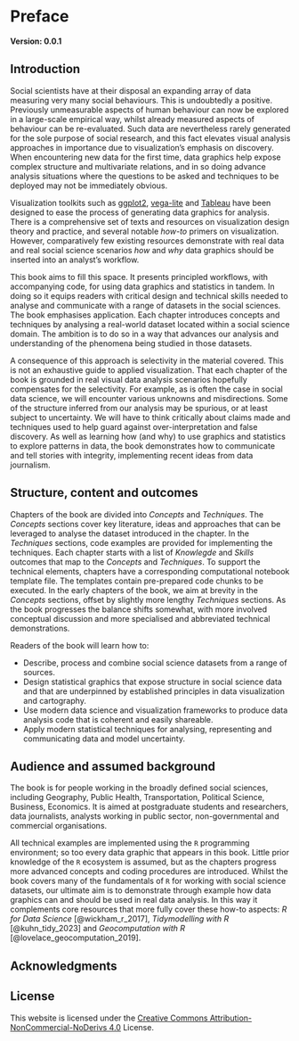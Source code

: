 # Preface {.unnumbered}

**Version:	0.0.1**

## Introduction {.unnumbered}

Social scientists have at their disposal an expanding array of data measuring very many social behaviours. This is undoubtedly a positive. Previously unmeasurable aspects of human behaviour can now be explored in a large-scale empirical way, whilst already measured aspects of behaviour can be re-evaluated. Such data are nevertheless rarely generated for the sole purpose of social research, and this fact elevates visual analysis approaches in importance due to visualization's emphasis on discovery. When encountering new data for the first time, data graphics help expose complex structure and multivariate relations, and in so doing advance analysis situations where  the questions to be asked and techniques to be deployed may not be immediately obvious.

Visualization toolkits such as [ggplot2](), [vega-lite]() and [Tableau]() have been designed to ease the process of generating data graphics for analysis. There is a comprehensive set of texts and resources on visualization design theory and practice, and several notable *how-to* primers on visualization. However, comparatively few existing resources demonstrate with real data and real social science scenarios *how* and *why* data graphics should be inserted into an analyst's workflow.


This book aims to fill this space. It presents principled workflows, with accompanying code, for using data graphics and statistics in tandem. In doing so it equips readers with critical design and technical skills needed to analyse and communicate with a range of datasets in the social sciences. The book emphasises application. Each chapter introduces concepts and techniques by analysing a real-world dataset located within a social science domain. The ambition is to do so in a way that advances our analysis and understanding of the phenomena being studied in those datasets.

A consequence of this approach is selectivity in the material covered. This is not an exhaustive guide to applied visualization.  That each chapter of the book is grounded in real visual data analysis scenarios hopefully compensates for the selectivity. For example, as is often the case in social data science, we will encounter various unknowns and misdirections. Some of the structure inferred from our analysis may be spurious, or at least subject to uncertainty. We will have to think critically about claims made and techniques used to help guard against over-interpretation and false discovery. As well as learning how (and why) to use graphics and statistics to explore patterns in data, the book demonstrates how to communicate and tell stories with integrity, implementing recent ideas from data journalism.

## Structure, content and outcomes {.unnumbered}

Chapters of the book are divided into *Concepts* and *Techniques*. The *Concepts* sections cover key literature, ideas and approaches that can be leveraged to analyse the dataset introduced in the chapter. In the *Techniques* sections, code examples are provided for implementing the techniques. Each chapter starts with a list of *Knowlegde* and *Skills* outcomes that map to the *Concepts* and *Techniques*. To support the technical elements, chapters have a corresponding computational notebook template file. The templates contain pre-prepared code chunks to be executed. In the early chapters of the book, we aim at brevity in the *Concepts* sections, offset by slightly more lengthy *Techniques* sections. As the book progresses the  balance shifts somewhat, with more involved conceptual discussion and more specialised and abbreviated technical demonstrations.

<!-- Chapters are also accompanied, via the  Appendices, with *Tasks* for readers to complete in order to test learning. Some tasks are technical and require code to be written;  some are more conceptual. To support these tasks, each chapter has a corresponding computational notebook template file. The templates contain pre-prepared code chunks to be executed. As the book progresses, the amount of pre-prepared code in the templates reduces and readers must contribute more code of their own. -->

Readers of the book will learn how to:

* Describe, process and combine social science datasets from a range of sources.
* Design statistical graphics that expose structure in social science data and that are underpinned by established principles in data visualization and cartography.
* Use modern data science and visualization frameworks to produce data analysis code that is coherent and easily shareable.
* Apply modern statistical techniques for analysing, representing and communicating data and model uncertainty.

## Audience and assumed background  {.unnumbered}

The book is for people working in the broadly defined social sciences, including Geography, Public Health, Transportation, Political Science, Business, Economics. It is aimed at postgraduate students and researchers, data journalists, analysts working in public sector, non-governmental and commercial organisations.

All technical examples are implemented using the `R` programming environment; so too every data graphic that appears in this book.  Little prior knowledge of the `R` ecosystem is assumed, but as the chapters progress more advanced concepts and coding procedures are introduced. Whilst the book covers many of the fundamentals of `R` for working with social science datasets, our ultimate aim is to demonstrate through example how data graphics can and should be used in real data analysis. In this way it complements core resources that more fully cover these how-to aspects: *R for Data Science* [@wickham_r_2017], *Tidymodelling with R* [@kuhn_tidy_2023] and *Geocomputation with R* [@lovelace_geocomputation_2019].


## Acknowledgments





## License

This website is licensed under the [Creative Commons Attribution-NonCommercial-NoDerivs 4.0](https://creativecommons.org/licenses/by-nc-nd/4.0/) License.
